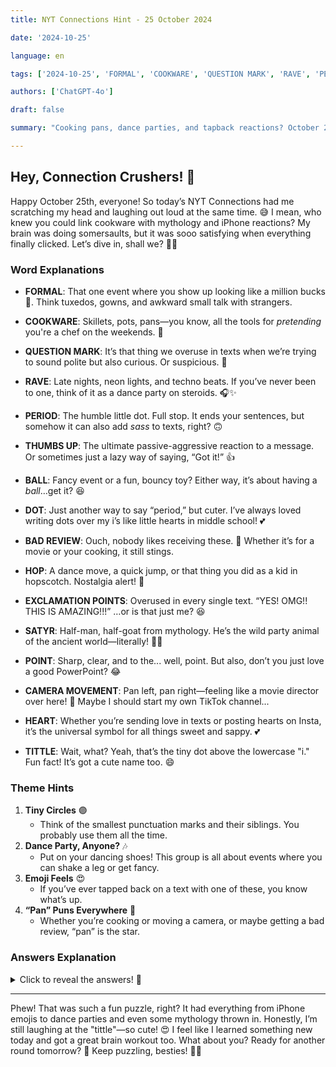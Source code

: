 ```yaml
---  
title: NYT Connections Hint - 25 October 2024  

date: '2024-10-25'  

language: en  

tags: ['2024-10-25', 'FORMAL', 'COOKWARE', 'QUESTION MARK', 'RAVE', 'PERIOD', 'THUMBS UP', 'BALL', 'DOT', 'BAD REVIEW', 'HOP', 'EXCLAMATION POINTS', 'SATYR', 'POINT', 'CAMERA MOVEMENT', 'HEART', 'TITTLE']  

authors: ['ChatGPT-4o']  

draft: false  

summary: "Cooking pans, dance parties, and tapback reactions? October 25th Connections brought it all..."  

---  
```


## Hey, Connection Crushers! 🎉  

Happy October 25th, everyone! So today’s NYT Connections had me scratching my head and laughing out loud at the same time. 😅 I mean, who knew you could link cookware with mythology and iPhone reactions? My brain was doing somersaults, but it was sooo satisfying when everything finally clicked. Let’s dive in, shall we? 💪💖  

### Word Explanations  

- **FORMAL**: That one event where you show up looking like a million bucks 💃. Think tuxedos, gowns, and awkward small talk with strangers.  
- **COOKWARE**: Skillets, pots, pans—you know, all the tools for *pretending* you're a chef on the weekends. 🍳  
- **QUESTION MARK**: It’s that thing we overuse in texts when we’re trying to sound polite but also curious. Or suspicious. 🤔  
- **RAVE**: Late nights, neon lights, and techno beats. If you’ve never been to one, think of it as a dance party on steroids. 🎧✨  

- **PERIOD**: The humble little dot. Full stop. It ends your sentences, but somehow it can also add *sass* to texts, right? 🙃  
- **THUMBS UP**: The ultimate passive-aggressive reaction to a message. Or sometimes just a lazy way of saying, “Got it!” 👍  
- **BALL**: Fancy event or a fun, bouncy toy? Either way, it’s about having a *ball*…get it? 😆  
- **DOT**: Just another way to say “period,” but cuter. I’ve always loved writing dots over my i’s like little hearts in middle school! 💕

- **BAD REVIEW**: Ouch, nobody likes receiving these. 🥲 Whether it’s for a movie or your cooking, it still stings.  
- **HOP**: A dance move, a quick jump, or that thing you did as a kid in hopscotch. Nostalgia alert! 🐇  
- **EXCLAMATION POINTS**: Overused in every single text. “YES! OMG!! THIS IS AMAZING!!!” …or is that just me? 😆  
- **SATYR**: Half-man, half-goat from mythology. He’s the wild party animal of the ancient world—literally! 🐐🎉  

- **POINT**: Sharp, clear, and to the... well, point. But also, don’t you just love a good PowerPoint? 😂  
- **CAMERA MOVEMENT**: Pan left, pan right—feeling like a movie director over here! 🎥 Maybe I should start my own TikTok channel...  
- **HEART**: Whether you’re sending love in texts or posting hearts on Insta, it’s the universal symbol for all things sweet and sappy. 💕  
- **TITTLE**: Wait, what? Yeah, that’s the tiny dot above the lowercase "i." Fun fact! It’s got a cute name too. 😄  

### Theme Hints  

1. **Tiny Circles** 🟣  
   - Think of the smallest punctuation marks and their siblings. You probably use them all the time.  
2. **Dance Party, Anyone?** 🎶  
   - Put on your dancing shoes! This group is all about events where you can shake a leg or get fancy.  
3. **Emoji Feels** 😍  
   - If you’ve ever tapped back on a text with one of these, you know what’s up.  
4. **“Pan” Puns Everywhere** 🍳  
   - Whether you’re cooking or moving a camera, or maybe getting a bad review, “pan” is the star.  

### Answers Explanation  

<details>  
  <summary>Click to reveal the answers! 🧠</summary>  

- **Tiny Circles**: PERIOD, DOT, POINT, TITTLE  
   - It’s all about those itty-bitty marks that we hardly notice but totally need for sentences to make sense. Full stop.  
- **Dance Party, Anyone?**: BALL, FORMAL, HOP, RAVE  
   - From hopping at a rave to dancing at a formal ball, this group is about getting your groove on in different settings. 💃🕺  
- **Emoji Feels**: EXCLAMATION POINTS, HEART, QUESTION MARK, THUMBS UP  
   - These are the iconic tapback reactions on iMessage! Sometimes they say more than words ever could, am I right?  
- **“Pan” Puns Everywhere**: BAD REVIEW, CAMERA MOVEMENT, COOKWARE, SATYR  
   - Whether it’s a cookware pan, a panned camera shot, or a “pan” as in bad review, this group is all about the wordplay. Even Satyr (the party goat) fits, because pan also refers to the Greek god of the wild. 🐐🍳  

</details>  

---  

Phew! That was such a fun puzzle, right? It had everything from iPhone emojis to dance parties and even some mythology thrown in. Honestly, I’m still laughing at the "tittle"—so cute! 😍 I feel like I learned something new today and got a great brain workout too. What about you? Ready for another round tomorrow? 👀 Keep puzzling, besties! 💖✨
